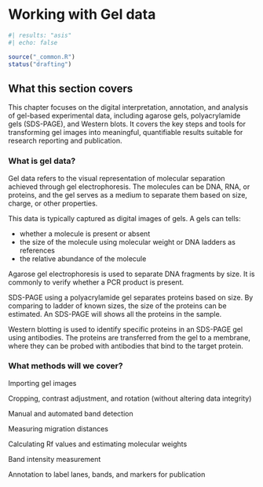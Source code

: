 # Working with Gel data {#sec-working-with-gel-data}

```r
#| results: "asis"
#| echo: false

source("_common.R")
status("drafting")
```



## What this section covers

This chapter focuses on the digital interpretation, annotation, and
analysis of gel-based experimental data, including agarose gels,
polyacrylamide gels (SDS-PAGE), and Western blots. It covers the key
steps and tools for transforming gel images into meaningful,
quantifiable results suitable for research reporting and publication.

### What is gel data?

Gel data refers to the visual representation of molecular separation
achieved through gel electrophoresis. The molecules can be DNA,
RNA, or proteins, and the gel serves as a medium to separate them based 
on size, charge, or other properties. 

This data is typically captured as digital images of gels. A gels can 
tells:

-   whether a molecule is present or absent
-   the size of the molecule using molecular weight 
    or DNA ladders as references
-   the relative abundance of the molecule


Agarose gel electrophoresis is used to separate DNA fragments by size.
It is commonly to verify whether a PCR product is present.

SDS-PAGE using a polyacrylamide gel separates proteins based on size. 
By comparing to ladder of known sizes, the size of the proteins can be 
estimated. An SDS-PAGE will shows all the proteins in the sample. 
 
Western blotting is used to identify specific proteins in an SDS-PAGE 
gel using antibodies. The proteins are transferred from the gel to a
membrane, where they can be probed with antibodies that bind to the 
target protein.


### What methods will we cover?

Importing gel images

Cropping, contrast adjustment, and rotation (without 
altering data integrity)

Manual and automated band detection

Measuring migration distances

Calculating Rf values and estimating molecular weights

Band intensity measurement 

Annotation to label lanes, bands, and markers for publication


